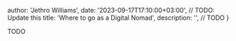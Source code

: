 
  author: 'Jethro Williams',
  date: '2023-09-17T17:10:00+03:00', // TODO: Update this
  title: 'Where to go as a Digital Nomad',
  description: '', // TODO
}


TODO
